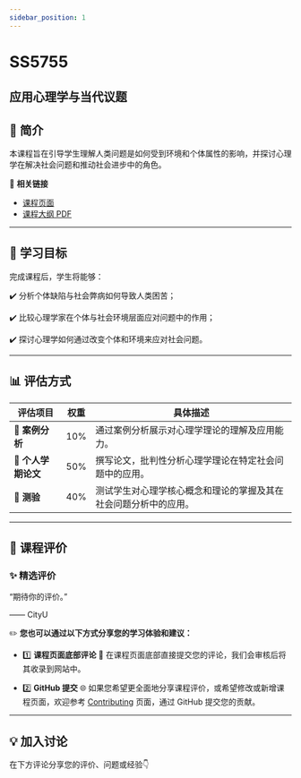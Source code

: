 ```yaml
---
sidebar_position: 1
---
```


# SS5755
## 应用心理学与当代议题

## **📘 简介**
本课程旨在引导学生理解人类问题是如何受到环境和个体属性的影响，并探讨心理学在解决社会问题和推动社会进步中的角色。

🔗 **相关链接**
- [课程页面](https://www.cityu.edu.hk/catalogue/pg/202425/course/SS5755.htm)
- [课程大纲 PDF](https://www.cityu.edu.hk/catalogue/pg/202425/course/SS5755.pdf)

---

## **🎯 学习目标**

完成课程后，学生将能够：

✔️ 分析个体缺陷与社会弊病如何导致人类困苦；

✔️ 比较心理学家在个体与社会环境层面应对问题中的作用；

✔️ 探讨心理学如何通过改变个体和环境来应对社会问题。

---

## **📊 评估方式**

| **评估项目**             | **权重** | **具体描述**                                                                                       |
|------------------------|---------|---------------------------------------------------------------------------------------------------|
| **📄 案例分析**          | 10%     | 通过案例分析展示对心理学理论的理解及应用能力。                                                           |
| **📄 个人学期论文**        | 50%     | 撰写论文，批判性分析心理学理论在特定社会问题中的应用。                                                       |
| **📝 测验**             | 40%     | 测试学生对心理学核心概念和理论的掌握及其在社会问题分析中的应用。                                               |

---

## **💬 课程评价**

### ✨ **精选评价**
<div className={commentStyles.commentBox}>
    <p className={commentStyles.commentText}>
        “期待你的评价。”
    </p>
    <p className={commentStyles.commentAuthor}>—— CityU</p>
</div>

✏️ **您也可以通过以下方式分享您的学习体验和建议：**

- 1️⃣ **课程页面底部评论**
💬 在课程页面底部直接提交您的评论，我们会审核后将其收录到网站中。

- 2️⃣ **GitHub 提交**
🌐 如果您希望更全面地分享课程评价，或希望修改或新增课程页面，欢迎参考 [Contributing](https://penjc.github.io/cityU-navigator/contributing) 页面，通过 GitHub 提交您的贡献。

---

## **💡 加入讨论**

在下方评论分享您的评价、问题或经验👇
<Utterances />
